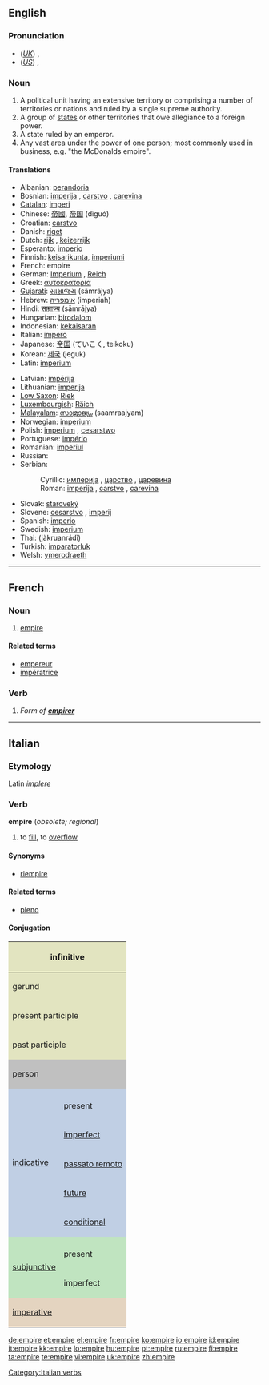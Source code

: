 ==English==
{{wikipedia}}

===Pronunciation===
* (''[[Received Pronunciation|UK]]'') {{IPA|/ˈɛmpaɪə/}}, {{SAMPA|/"EmpaI@/}}
* (''[[General American|US]]'') {{IPA|/ˈɛmpaɪɚ/}}, {{SAMPA|/"EmpaI@`/}}

===Noun===
{{en-noun}}

# A political unit having an extensive territory or comprising a number of territories or nations and ruled by a single supreme authority.
# A group of [[state]]s or other territories that owe allegiance to a foreign power.
# A state ruled by an emperor.
# Any vast area under the power of one person; most commonly used in business, e.g. "the McDonalds empire".

====Translations====
{{top}}
* Albanian: [[perandoria]]
* Bosnian: [[imperija#Bosnian|imperija]] {{f}}, [[carstvo#Bosnian|carstvo]] {{n}}, [[carevina#Bosnian|carevina]] {{f}}
* [[Catalan]]: [[imperi]]
* Chinese: [[帝國]], [[帝国]] (dìguó)
* Croatian: [[carstvo#Croatian|carstvo]] {{n}}
* Danish: [[riget]]
* Dutch: [[rijk]] {{n}}, [[keizerrijk]] {{n}}
* Esperanto: [[imperio]]
* Finnish: [[keisarikunta]], [[imperiumi]]
* French: empire {{m}}
* German: [[Imperium]] {{n}}, [[Reich]] {{n}}
* Greek: [[αυτοκρατορία]] {{f}}
* [[Gujarati]]: [[સામ્રાજય]] (sāmrājya) {{n}}
* Hebrew: [[אימפריה]] (imperiah) {{f}}
* Hindi: [[साम्राज्य]] (sāmrājya)
* Hungarian: [[birodalom]]
* Indonesian: [[kekaisaran]]
* Italian: [[impero]] {{m}}
* Japanese: [[帝国]] (ていこく, teikoku)
* Korean: [[제국]] (jeguk)
* Latin: [[imperium]] {{n}}
{{mid}}
* Latvian: [[impērija]] {{f}}
* Lithuanian: [[imperija]] {{f}}
* [[Low Saxon]]: [[Riek]] {{n}}
* [[Luxembourgish]]: [[Räich]] {{n}}
* [[Malayalam]]: [[സാമ്രാജ്യം]] (saamraajyam)
* Norwegian: [[imperium]] {{n}}
* Polish: [[imperium]] {{m}}, [[cesarstwo]] {{n}}
* Portuguese: [[império]] {{m}}
* Romanian: [[imperiul]]
* Russian: {{t|ru|империя|tr=impérija|f}}
* Serbian:
*: Cyrillic: [[империја#Serbian|империја]] {{f}}, [[царство#Serbian|царство]] {{n}}, [[царевина#Serbian|царевина]] {{f}}
*: Roman: [[imperija#Serbian|imperija]] {{f}}, [[carstvo#Serbian|carstvo]] {{n}}, [[carevina#Serbian|carevina]] {{f}}
* Slovak: [[staroveký]]
* Slovene: [[cesarstvo]] {{n}}, [[imperij]] {{m}}
* Spanish: [[imperio]] {{m}}
* Swedish: [[imperium]] {{n}}
* Thai: {{Thai|[[จักรวรรดิ]]}} (jàkruanrádì)
* Turkish: [[imparatorluk]]
* Welsh: [[ymerodraeth]]
{{bottom}}

----

==French==

===Noun===
{{fr-noun|m}}

# [[#English|empire]]

====Related terms====
* [[empereur]]
* [[impératrice]]

===Verb===
{{infl|fr|verb form}}

# ''Form of '''[[empirer]]'''''

----

==Italian==

===Etymology===
Latin ''[[implere]]''

===Verb===
'''empire''' (''obsolete; regional'')

# to [[fill]], to [[overflow]]

====Synonyms====
* [[riempire]]

====Related terms====
* [[pieno]]

====Conjugation====

<center>
{| style="background:#F0F0F0"

|-
! colspan="3" style="background:#e2e4c0" | infinitive
| colspan="5" | empire

|-
! colspan="3" style="background:#e2e4c0" | gerund
| colspan="5" | [[empiendo]]

|-
! colspan="3" style="background:#e2e4c0" | present participle
| colspan="5" | [[empiente]]

|-
! colspan="3" style="background:#e2e4c0" | past participle
| colspan="5" | [[empito]], [[empiuto]]

|-
! colspan="2" rowspan="2" style="background:#C0C0C0" | person
! colspan="3" style="background:#C0C0C0" | singular
! colspan="3" style="background:#C0C0C0" | plural

|-
! style="background:#C0C0C0;width:12.5%" | first
! style="background:#C0C0C0;width:12.5%" | second
! style="background:#C0C0C0;width:12.5%" | third
! style="background:#C0C0C0;width:12.5%" | first
! style="background:#C0C0C0;width:12.5%" | second
! style="background:#C0C0C0;width:12.5%" | third

|-
! rowspan="6" style="background:#c0cfe4" | [[indicative]]

! style="background:#c0cfe4" colspan="1" |
! style="background:#c0cfe4" | io
! style="background:#c0cfe4" | tu
! style="background:#c0cfe4" | lui/lei
! style="background:#c0cfe4" | noi
! style="background:#c0cfe4" | voi
! style="background:#c0cfe4" | loro

|-
! style="height:3em;background:#c0cfe4" | present
| [[empio]]
| [[empi]]
| [[empie]]
| [[empiamo]]
| [[empite]]
| [[empiono]]

|-
! style="height:3em;background:#c0cfe4" | [[imperfect]]
| [[empivo]]
| [[empivi]]
| [[empiva]]
| [[empivamo]]
| [[empivate]]
| [[empivano]]

|-
! style="height:3em;background:#c0cfe4" | [[passato remoto]]
| [[empii]], (''rare'') [[empiei]]
| [[empisti]], (''rare'') [[empiesti]]
| [[empì]], (''rare'') [[empié]]
| [[empimmo]], (''rare'') [[empiemmo]]
| [[empiste]], (''rare'') [[empieste]]
| [[empirono]], (''rare'') [[empierono]]

|-
! style="height:3em;background:#c0cfe4" | [[future]]
| [[empirò]]
| [[empirai]]
| [[empirà]]
| [[empiremo]]
| [[empirete]]
| [[empiranno]]

|-
! style="height:3em;background:#c0cfe4" | [[conditional]]
| [[empirei]]
| [[empiresti]]
| [[empirebbe]]
| [[empiremmo]]
| [[empireste]]
| [[empirebbero]]

|-
! rowspan="3" style="background:#c0e4c0" |[[subjunctive]]
! style="background:#c0e4c0" |
! style="background:#c0e4c0" | che io
! style="background:#c0e4c0" | che tu
! style="background:#c0e4c0" | che lui/che lei
! style="background:#c0e4c0" | che noi
! style="background:#c0e4c0" | che voi
! style="background:#c0e4c0" | che loro

|-
! style="height:3em;background:#c0e4c0" | present
| [[empia]]
| empia
| empia
| [[empiamo]]
| [[empiate]]
| [[empiano]]

|-
! style="height:3em;background:#c0e4c0" rowspan="1" | imperfect
| [[empissi]]
| empissi
| [[empisse]]
| [[empissimo]]
| [[empiste]]
| [[empissero]]

|-
! colspan="2" rowspan="2" style="height:3em;background:#e4d4c0" | [[imperative]]
! style="background:#e4d4c0" | -
! style="background:#e4d4c0" | tu
! style="background:#e4d4c0" | lui/lei
! style="background:#e4d4c0" | noi
! style="background:#e4d4c0" | voi
! style="background:#e4d4c0" | loro

|-
|
| [[empi]]
| [[empia]]
| [[empiamo]]
| [[empite]]
| [[empiano]]

|}
</center>

[[Category:Italian verbs]]

[[de:empire]]
[[et:empire]]
[[el:empire]]
[[fr:empire]]
[[ko:empire]]
[[io:empire]]
[[id:empire]]
[[it:empire]]
[[kk:empire]]
[[lo:empire]]
[[hu:empire]]
[[pt:empire]]
[[ru:empire]]
[[fi:empire]]
[[ta:empire]]
[[te:empire]]
[[vi:empire]]
[[uk:empire]]
[[zh:empire]]